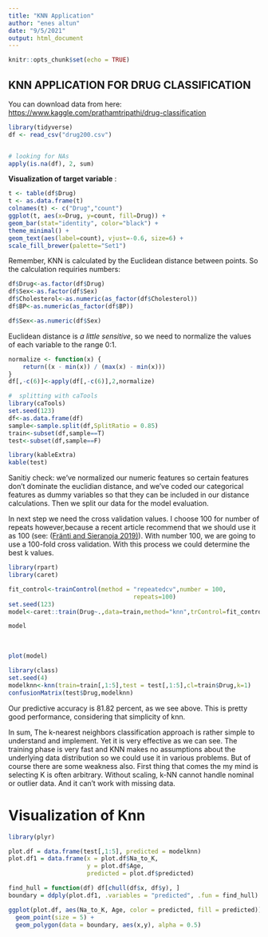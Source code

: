 ```yaml
---
title: "KNN Application"
author: "enes altun"
date: "9/5/2021"
output: html_document
---
```


```r
knitr::opts_chunk$set(echo = TRUE)
```

## KNN APPLICATION FOR DRUG CLASSIFICATION

You can download data from here: <https://www.kaggle.com/prathamtripathi/drug-classification>

```r
library(tidyverse)
df <- read_csv("drug200.csv")

```

```r

```

```r
# looking for NAs
apply(is.na(df), 2, sum)
```

**Visualization of target variable** :

```r
t <- table(df$Drug)
t <- as.data.frame(t)
colnames(t) <- c("Drug","count")
ggplot(t, aes(x=Drug, y=count, fill=Drug)) +
geom_bar(stat="identity", color="black") +
theme_minimal() +
geom_text(aes(label=count), vjust=-0.6, size=6) +
scale_fill_brewer(palette="Set1")
```

Remember, KNN is calculated by the Euclidean distance between points. So the calculation requiries numbers:

```r
df$Drug<-as.factor(df$Drug)
df$Sex<-as.factor(df$Sex)
df$Cholesterol<-as.numeric(as_factor(df$Cholesterol))
df$BP<-as.numeric(as_factor(df$BP))

```

```r
df$Sex<-as.numeric(df$Sex)

```

Euclidean distance is *a little sensitive*, so we need to normalize the values of each variable to the range 0:1.

```r
normalize <- function(x) {
    return((x - min(x)) / (max(x) - min(x)))
}
df[,-c(6)]<-apply(df[,-c(6)],2,normalize)
```

```r
#  splitting with caTools
library(caTools)
set.seed(123)
df<-as.data.frame(df)
sample<-sample.split(df,SplitRatio = 0.85)
train<-subset(df,sample==T)
test<-subset(df,sample==F)
```

```r
library(kableExtra)
kable(test)
```

Sanitiy check: we've normalized our numeric features so certain features don't dominate the euclidian distance, and we've coded our categorical features as dummy variables so that they can be included in our distance calculations. Then we split our data for the model evaluation.

In next step we need the cross validation values. I choose 100 for number of repeats however,because a recent article recommend that we should use it as 100 (see: ([Fränti and Sieranoja 2019)](https://www.sciencedirect.com/science/article/pii/S0031320319301608?via%3Dihub)). With number 100, we are going to use a 100-fold cross validation. With this process we could determine the best k values.

```r
library(rpart)
library(caret)
```

```r
fit_control<-trainControl(method = "repeatedcv",number = 100,
                                   repeats=100)
set.seed(123)
model<-caret::train(Drug~.,data=train,method="knn",trControl=fit_control,tuneGrid=expand.grid(k=1:20))

model
```

\

```r
plot(model)

```

```r
library(class)
set.seed(4)
modelknn<-knn(train=train[,1:5],test = test[,1:5],cl=train$Drug,k=1)
confusionMatrix(test$Drug,modelknn)
```

Our predictive accuracy is 81.82 percent, as we see above. This is pretty good performance, considering that simplicity of knn.

In sum, The k-nearest neighbors classification approach is rather simple to understand and implement. Yet it is very effective as we can see. The training phase is very fast and KNN makes no assumptions about the underlying data distribution so we could use it in various problems. But of course there are some weakness also. First thing that comes the my mind is selecting K is often arbitrary. Without scaling, k-NN cannot handle nominal or outlier data. And it can't work with missing data.

# **Visualization of Knn**

```r
library(plyr)

```

```r
plot.df = data.frame(test[,1:5], predicted = modelknn)
plot.df1 = data.frame(x = plot.df$Na_to_K, 
                      y = plot.df$Age, 
                      predicted = plot.df$predicted)

find_hull = function(df) df[chull(df$x, df$y), ]
boundary = ddply(plot.df1, .variables = "predicted", .fun = find_hull)

ggplot(plot.df, aes(Na_to_K, Age, color = predicted, fill = predicted)) + 
  geom_point(size = 5) + 
  geom_polygon(data = boundary, aes(x,y), alpha = 0.5)
```

\
